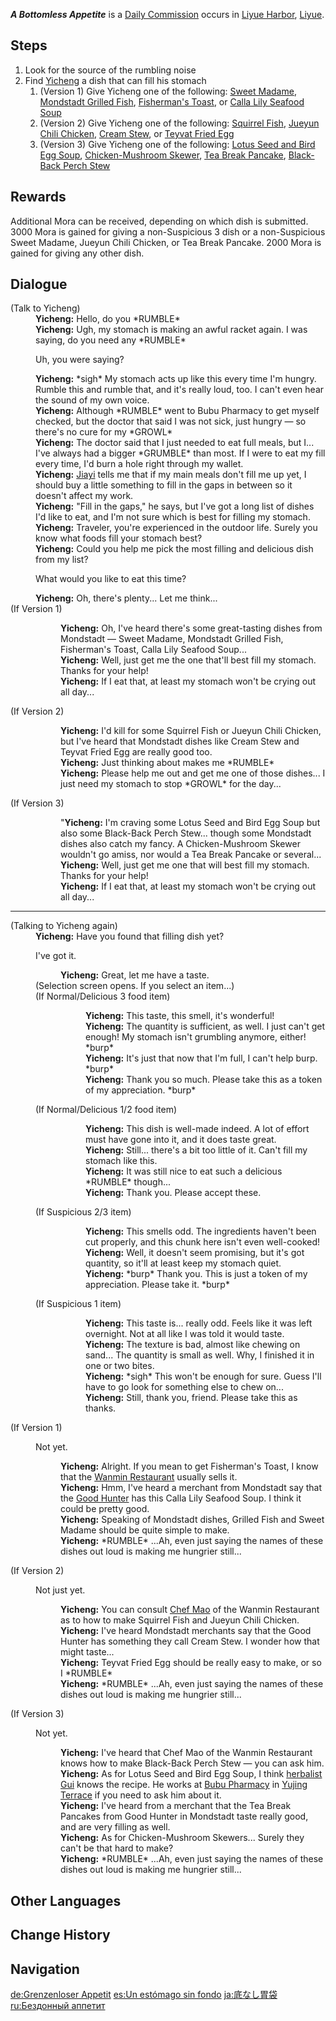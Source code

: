 {{Quest Infobox
|id            = 22200
|image         = NPC Location Yicheng Context.png <!--nothing special about comm, so recycle-->
|type          = Commission
|startLocation = [[Liyue Harbor]], [[Liyue]]
|region        = Liyue
|area          = Sea of Clouds
|subarea       = Liyue Harbor
|characters    = Traveler; Yicheng
|npc           = Yicheng
|rewards       = Mora*3,000/for 3{{star}} dishes and Sweet Madame, Jueyun Chili Chicken, or Tea Break Pancake;Mora*2,000/for all other dishes
|otherRewards  = 
* AR-Dependent Rewards
}}
'''''A Bottomless Appetite''''' is a [[Daily Commission]] occurs in [[Liyue Harbor]], [[Liyue]].

==Steps==
# Look for the source of the rumbling noise
# Find [[Yicheng]] a dish that can fill his stomach
## (Version 1) Give Yicheng one of the following: [[Sweet Madame]], [[Mondstadt Grilled Fish]], [[Fisherman's Toast]], or [[Calla Lily Seafood Soup]]
## (Version 2) Give Yicheng one of the following: [[Squirrel Fish]], [[Jueyun Chili Chicken]], [[Cream Stew]], or [[Teyvat Fried Egg]]
## (Version 3) Give Yicheng one of the following: [[Lotus Seed and Bird Egg Soup]], [[Chicken-Mushroom Skewer]], [[Tea Break Pancake]], [[Black-Back Perch Stew]]

==Rewards==
{{Commission Rewards|low}}

Additional Mora can be received, depending on which dish is submitted. 3000 Mora is gained for giving a non-Suspicious 3{{star}} dish or a non-Suspicious Sweet Madame, Jueyun Chili Chicken, or Tea Break Pancake. 2000 Mora is gained for giving any other dish.

==Dialogue==
{{Quest Description|Yicheng, who patrols [[Liyue Harbor#Feiyun Slope|Feiyun Slope]], seems to have grown so hungry that his stomach can no longer bear it...}}
{{Dialogue Start}}
;(Talk to Yicheng)
:'''Yicheng:''' Hello, do you *RUMBLE*
:'''Yicheng:''' Ugh, my stomach is making an awful racket again. I was saying, do you need any *RUMBLE*
:{{DIcon}} Uh, you were saying?
:'''Yicheng:''' *sigh* My stomach acts up like this every time I'm hungry. Rumble this and rumble that, and it's really loud, too. I can't even hear the sound of my own voice.
:'''Yicheng:''' Although *RUMBLE* went to Bubu Pharmacy to get myself checked, but the doctor that said I was not sick, just hungry &mdash; so there's no cure for my *GROWL*
:'''Yicheng:''' The doctor said that I just needed to eat full meals, but I... I've always had a bigger *GRUMBLE* than most. If I were to eat my fill every time, I'd burn a hole right through my wallet.
:'''Yicheng:''' [[Jiayi]] tells me that if my main meals don't fill me up yet, I should buy a little something to fill in the gaps in between so it doesn't affect my work.
:'''Yicheng:''' "Fill in the gaps," he says, but I've got a long list of dishes I'd like to eat, and I'm not sure which is best for filling my stomach.
:'''Yicheng:''' Traveler, you're experienced in the outdoor life. Surely you know what foods fill your stomach best?
:'''Yicheng:''' Could you help me pick the most filling and delicious dish from my list?
:{{DIcon}} What would you like to eat this time?
:'''Yicheng:''' Oh, there's plenty... Let me think...
;(If Version 1)
::'''Yicheng:''' Oh, I've heard there's some great-tasting dishes from Mondstadt &mdash; Sweet Madame, Mondstadt Grilled Fish, Fisherman's Toast, Calla Lily Seafood Soup...
::'''Yicheng:''' Well, just get me the one that'll best fill my stomach. Thanks for your help!
::'''Yicheng:''' If I eat that, at least my stomach won't be crying out all day...
;(If Version 2)
::'''Yicheng:''' I'd kill for some Squirrel Fish or Jueyun Chili Chicken, but I've heard that Mondstadt dishes like Cream Stew and Teyvat Fried Egg are really good too.
::'''Yicheng:''' Just thinking about makes me *RUMBLE*
::'''Yicheng:''' Please help me out and get me one of those dishes... I just need my stomach to stop *GROWL* for the day...
;(If Version 3)
::"'''Yicheng:''' I'm craving some Lotus Seed and Bird Egg Soup but also some Black-Back Perch Stew... though some Mondstadt dishes also catch my fancy. A Chicken-Mushroom Skewer wouldn't go amiss, nor would a Tea Break Pancake or several...
::'''Yicheng:''' Well, just get me one that will best fill my stomach. Thanks for your help!
::'''Yicheng:''' If I eat that, at least my stomach won't be crying out all day...
----
;(Talking to Yicheng again)
:'''Yicheng:''' Have you found that filling dish yet?
:{{DIcon}} I've got it.
::'''Yicheng:''' Great, let me have a taste.
:;(Selection screen opens. If you select an item...)
:;(If Normal/Delicious 3{{star}} food item)
:::'''Yicheng:''' This taste, this smell, it's wonderful!
:::'''Yicheng:''' The quantity is sufficient, as well. I just can't get enough! My stomach isn't grumbling anymore, either! *burp*
:::'''Yicheng:''' It's just that now that I'm full, I can't help burp. *burp*
:::'''Yicheng:''' Thank you so much. Please take this as a token of my appreciation. *burp*
:;(If Normal/Delicious 1{{star}}/2{{star}} food item)
:::'''Yicheng:''' This dish is well-made indeed. A lot of effort must have gone into it, and it does taste great.
:::'''Yicheng:''' Still... there's a bit too little of it. Can't fill my stomach like this.
:::'''Yicheng:''' It was still nice to eat such a delicious *RUMBLE* though...
:::'''Yicheng:''' Thank you. Please accept these.
:;(If Suspicious 2{{star}}/3{{star}} item)
:::'''Yicheng:''' This smells odd. The ingredients haven't been cut properly, and this chunk here isn't even well-cooked!
:::'''Yicheng:''' Well, it doesn't seem promising, but it's got quantity, so it'll at least keep my stomach quiet.
:::'''Yicheng:''' *burp* Thank you. This is just a token of my appreciation. Please take it. *burp*
:;(If Suspicious 1{{star}} item)
:::'''Yicheng:''' This taste is... really odd. Feels like it was left overnight. Not at all like I was told it would taste.
:::'''Yicheng:''' The texture is bad, almost like chewing on sand... The quantity is small as well. Why, I finished it in one or two bites.
:::'''Yicheng:''' *sigh* This won't be enough for sure. Guess I'll have to go look for something else to chew on...
:::'''Yicheng:''' Still, thank you, friend. Please take this as thanks.
;(If Version 1)
:{{DIcon}} Not yet.
::'''Yicheng:''' Alright. If you mean to get Fisherman's Toast, I know that the [[Wanmin Restaurant]] usually sells it.
::'''Yicheng:''' Hmm, I've heard a merchant from Mondstadt say that the [[Good Hunter]] has this Calla Lily Seafood Soup. I think it could be pretty good.
::'''Yicheng:''' Speaking of Mondstadt dishes, Grilled Fish and Sweet Madame should be quite simple to make.
::'''Yicheng:''' *RUMBLE* ...Ah, even just saying the names of these dishes out loud is making me hungrier still...
;(If Version 2)
:{{DIcon}} Not just yet.
::'''Yicheng:''' You can consult [[Chef Mao]] of the Wanmin Restaurant as to how to make Squirrel Fish and Jueyun Chili Chicken.
::'''Yicheng:''' I've heard Mondstadt merchants say that the Good Hunter has something they call Cream Stew. I wonder how that might taste...
::'''Yicheng:''' Teyvat Fried Egg should be really easy to make, or so I *RUMBLE*
::'''Yicheng:''' *RUMBLE* ...Ah, even just saying the names of these dishes out loud is making me hungrier still...
;(If Version 3)
:{{DIcon}} Not yet.
::'''Yicheng:''' I've heard that Chef Mao of the Wanmin Restaurant knows how to make Black-Back Perch Stew &mdash; you can ask him.
::'''Yicheng:''' As for Lotus Seed and Bird Egg Soup, I think [[herbalist Gui]] knows the recipe. He works at [[Bubu Pharmacy]] in [[Yujing Terrace]] if you need to ask him about it.
::'''Yicheng:''' I've heard from a merchant that the Tea Break Pancakes from Good Hunter in Mondstadt taste really good, and are very filling as well.
::'''Yicheng:''' As for Chicken-Mushroom Skewers... Surely they can't be that hard to make?
::'''Yicheng:''' *RUMBLE* ...Ah, even just saying the names of these dishes out loud is making me hungrier still...
{{Dialogue End}}

==Other Languages==
{{Other Languages
|en      = A Bottomless Appetite
|zhs     = 无底之胃
|zhs_rm  = Wúdǐ zhī Wèi
|zht     = 無底之胃
|zht_rm  = Wúdǐ zhī Wèi
|zh_tl   = Bottomless Stomach
|ja      = 底なし胃袋
|ja_rm   = Sokonashi Ibukuro
|ja_tl   = A Bottomless Stomach
|ko      = 블랙홀 같은 위
|ko_tl   = A Blackhole-Like Stomach
|es      = Un estómago sin fondo
|es_tl   = A Bottomless Stomach
|fr      = Un appétit dérangeant
|fr_tl   = A Disturbing Appetite
|ru      = Бездонный аппетит
|ru_tl   = A Bottomless Appetite
|th      = กระเพาะที่เติมไม่เต็ม
|th_rm   = Krapho thi Toem Mai Tem
|th_tl   = A Bottomless Stomach
|vi      = Dạ Dày Không Đáy
|vi_tl   = A Bottomless Stomach
|de      = Grenzenloser Appetit
|de_tl   = Bottomless Appetite
|id      = Perut Tak Berdasar
|id_tl   = A Bottomless Stomach
|pt      = Um Apetite Infinito
|pt_tl   = An Infinite Appetite
|tr      = Bitmez Tükenmez İştah
|tr_tl   = Never Ending Appetite
|it      = Un appetito insaziabile
|it_tl   = An Insatiable Appetite
}}

==Change History==
{{Change History|1.0}}
==Navigation==
{{Commission Navbox|Liyue|Standalone}}

[[de:Grenzenloser Appetit]]
[[es:Un estómago sin fondo]]
[[ja:底なし胃袋]]
[[ru:Бездонный аппетит]]